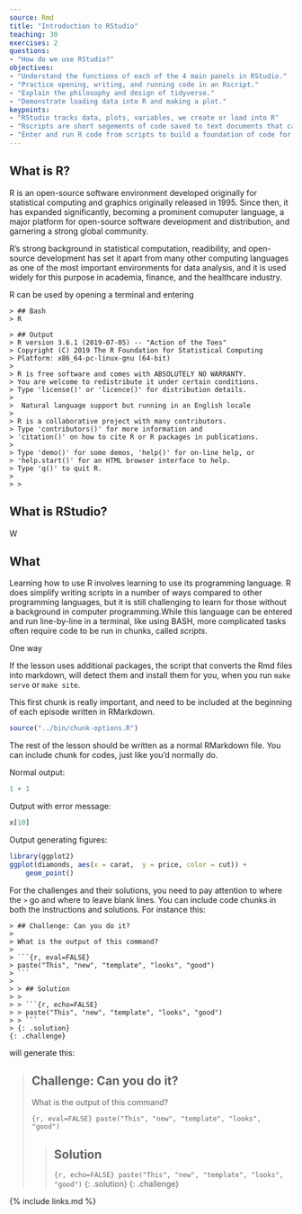 ```yaml
---
source: Rmd
title: "Introduction to RStudio"
teaching: 30
exercises: 2
questions:
- "How do we use RStudio?"
objectives:
- "Understand the functions of each of the 4 main panels in RStudio."
- "Practice opening, writing, and running code in an Rscript."
- "Explain the philosophy and design of tidyverse."
- "Demonstrate loading data into R and making a plot."
keypoints:
- "RStudio tracks data, plots, variables, we create or load into R"
- "Rscripts are short segements of code saved to text documents that can be run over and over"
- "Enter and run R code from scripts to build a foundation of code for future analysis"
---
```


## What is R?

R is an open-source software environment developed originally for statistical computing and graphics
originally released in 1995. Since then, it has expanded significantly, becoming a prominent 
comuputer language, a major platform for open-source software development and distribution, and 
garnering a strong global community. 

R's strong background in statistical computation, readibility, and open-source development has set 
it apart from many other computing languages as one of the most important environments for data 
analysis, and it is used widely for this purpose in academia, finance, and the healthcare industry.

R can be used by opening a terminal and entering

```
> ## Bash
> R
```
```
> ## Output
> R version 3.6.1 (2019-07-05) -- "Action of the Toes"
> Copyright (C) 2019 The R Foundation for Statistical Computing
> Platform: x86_64-pc-linux-gnu (64-bit)
>
> R is free software and comes with ABSOLUTELY NO WARRANTY.
> You are welcome to redistribute it under certain conditions.
> Type 'license()' or 'licence()' for distribution details.
>
>  Natural language support but running in an English locale
>
> R is a collaborative project with many contributors.
> Type 'contributors()' for more information and
> 'citation()' on how to cite R or R packages in publications.
>
> Type 'demo()' for some demos, 'help()' for on-line help, or
> 'help.start()' for an HTML browser interface to help.
> Type 'q()' to quit R.
>
> >
```

## What is RStudio?

W



## What

Learning how to use R involves learning to use its programming language. R does simplify writing 
scripts in a number of ways compared to other programming languages, but it is still challenging to 
learn for those without a background in computer programming.While this language can be entered and 
run line-by-line in a terminal, like using BASH, more complicated tasks often require code to be 
run in chunks, called *scripts*. 



One way

If the lesson uses additional packages, the script that converts the Rmd files
into markdown, will detect them and install them for you, when you run `make
serve` or `make site`.

This first chunk is really important, and need to be included at the beginning of
each episode written in RMarkdown.

```r
source("../bin/chunk-options.R")
```

The rest of the lesson should be written as a normal RMarkdown file. You can
include chunk for codes, just like you'd normally do.

Normal output:

```r
1 + 1
```

Output with error message:

```r
x[10]
```

Output generating figures:

```r
library(ggplot2)
ggplot(diamonds, aes(x = carat,  y = price, color = cut)) +
    geom_point()
```

For the challenges and their solutions, you need to pay attention to where the
`>` go and where to leave blank lines. You can include code chunks in both the
instructions and solutions. For instance this:

```
> ## Challenge: Can you do it?
>
> What is the output of this command?
>
> ```{r, eval=FALSE}
> paste("This", "new", "template", "looks", "good")
> ```
>
> > ## Solution
> >
> > ```{r, echo=FALSE}
> > paste("This", "new", "template", "looks", "good")
> > ```
> {: .solution}
{: .challenge}
```

will generate this:

> ## Challenge: Can you do it?
>
> What is the output of this command?
>
> ```{r, eval=FALSE}
> paste("This", "new", "template", "looks", "good")
> ```
>
> > ## Solution
> >
> > ```{r, echo=FALSE}
> > paste("This", "new", "template", "looks", "good")
> > ```
> {: .solution}
{: .challenge}

{% include links.md %}
